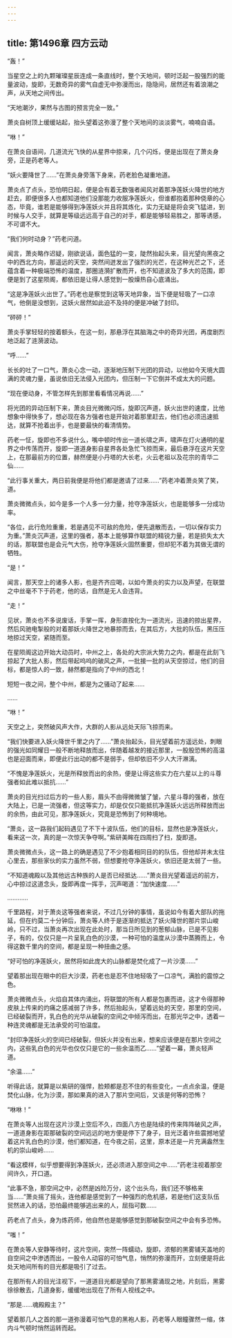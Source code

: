 ```yaml
---
---
---
```

title: 第1496章 四方云动
---



“轰！”

当星空之上的九颗璀璨星辰连成一条直线时，整个天地间，顿时泛起一股强烈的能量波动，旋即，无数奇异的雾气自虚无中弥漫而出，隐隐间，居然还有着浪潮之声，从天地之间传出。

“天地潮汐，果然与古图的预言完全一致。”

萧炎自树顶上缓缓站起，抬头望着这弥漫了整个天地间的淡淡雾气，喃喃自语。

“咻！”

在萧炎自语间，几道流光飞快的从星界中掠来，几个闪烁，便是出现在了萧炎身旁，正是药老等人。

“妖火要降世了……”在萧炎身旁落下身来，药老脸色凝重地道。

萧炎点了点头，恐怕明日起，便是会有着无数强者闻风对着那净莲妖火降世的地方赶去，即便很多人也都知道他们没那能力收服净莲妖火，但谁都抱着那种侥章的心态，毕竟，谁若是能够得到净莲妖火并且将其炼化，实力无疑是将会突飞猛进，到时候与人交手，就算是等级远远高于自己的对手，都是能够轻易胜之，那等诱感，不可谓不大。

“我们何时动身？”药老问道。

闻言，萧炎略作迟疑，刚欲说话，面色猛的一变，陡然抬起头来，目光望向黑夜之中的西北方向，那遥远的天空，突然间迸发出了强烈的光芒，在这种光芒之下，还蕴含着一种极端恐怖的温度，那圈涟漪扩散而开，也不知道波及了多大的范围，即便是到了这星陨阁，都依旧是让得人感觉到一股燥热自心底涌出。

“这是净莲妖火出世了。”药老也是察觉到这等天地异象，当下便是轻吸了一口凉气，他倒是没想到，这妖火居然如此迫不及持的便是冲破了封印。

“砰砰！”

萧炎手掌轻轻的按着额头，在这一刻，那悬浮在其脑海之中的奇异光团，再度剧烈地泛起了涟漪波动。

“呼……”

长长的吐了一口气，萧炎心念一动，逐渐地压制下光团的异动，以他如今天境大圆满的灵魂力量，虽说依旧无法侵入光团内，但压制一下它倒并不成太大的问题。

“现在便动身，不管怎样先到那里看看情况再说……”

将光团的异动压制下来，萧炎目光微微闪烁，旋即沉声道，妖火出世的速度，比他想象中得快多了，想必现在各方强者也是开始对着那里赶去，他们也必须迅速抵达，就算不抢着出手，也是要最快的看清情势。

药老一怔，旋即也不多说什么，嘴中顿时传出一道长啸之声，啸声在灯火通明的星界之中传荡而开，旋即一道道身影自星界各处急忙飞掠而来，最后悬浮在这片天空上，在那最前方的位置，赫然便是小丹塔的大长老，火云老祖以及花宗的青华二仙……

“此行事关重大，两日前我便是将他们都是邀请了过来……”药老冲着萧炎笑了笑，道。

萧炎微微点头，如今是多一个人多一分力量，抢夺净莲妖火，也是能够多一分成功率。

“各位，此行危险重重，若是遇见不可敌的危险，便先退散而去，一切以保存实力为重。”萧炎沉声道，这里的强者，基本上能够算作联盟的精锐力量，若是损失太大的话，那联盟也是会元气大伤，抢夺净莲妖火固然重要，但却犯不着为其做无谓的牺牲。

“是！”

闻言，那天空上的诸多人影，也是齐齐应喝，以如今萧炎的实力以及声望，在联盟之中丝毫不下于药老，他的话，自然是无人会违背。

“走！”

见状，萧炎也不多说废话，手掌一挥，身形直按化为一道流光，迅速的掠出星界，然后风驰电掣般的对着那妖火降世之地暴掠而去，在其后方，大批的队伍，黑压压地掠过天空，紧随而至。

在星陨阁这边开始大动员时，中州之上，各处的大宗派大势力之内，都是在此刻飞掠起了大批人影，然后带起呜呜的破风之声，一批接一批的从天空掠过，他们的目标，都是惊人的一致，赫然都是指向了中州的西北！

短短一夜之间，整个中州，都是为之骚动了起来……

……

“咻！”

天空之上，突然破风声大作，大群的人影从远处天际飞掠而来。

“我们快要进入妖火降世千里之内了……”萧炎抬起头，目光望着前方遥远处，刺眼的强光如同耀日一般不断地释放而出，伴随着越发的接近那里，一股股恐怖的高温也是迎面而来，即便此行出动的都不是弱手，但却依旧不少人大汗淋漓。

“不愧是净莲妖火，光是所释放而出的余热，便是让得这些实力在六星以上的斗尊强者如此难以抵抗……”

萧炎的目光扫过后方的一些人影，眉头不由得微微皱了皱，六星斗尊的强者，放在大陆上，已是一流强者，但这等实力，却是仅仅只能抵抗净莲妖火远远所释放而出的余热，由此可见，那净莲妖火，究竟是恐怖到了何种境地。

“萧炎，这一路我们起码遇见了不下十波队伍，他们的目标，显然也是净莲妖火，看来这一次，真的是一次惊天争夺啊。”紫研美眸在四周扫了扫，旋即道。

萧炎微微点头，这一路上的确是遇见了不少抱着相同目的的队伍，但他却并未太往心里去，那些家伙的实力虽然不弱，但想要抢夺净莲妖火，依旧还是太弱了一些。

“不知道魂殿以及其他远古种族的人是否已经抵达……”萧炎目光望着遥远的前方，心中掠过这道念头，旋即再度一挥手，沉声喝道：“加快速度……”

…………

千里路程，对于萧炎这等强者来说，不过几分钟的事情，虽说如今有着大部队的拖延，但在约莫二十分钟后，萧炎等人终于是逐渐的抵达了妖火降世的那片崇山峻岭，只不过，当萧炎再次出现在此处时，那当日所见到的葱郁山脉，已是不见影子，有的，仅仅只是一片呈乳白色的沙漠，一种可怕的温度从沙漠中蒸腾而上，令得这数千里内的空间，都是呈现一种扭曲之感。

“好可怕的净莲妖火，居然将如此庞大的山脉都是焚化成了一片沙漠……”

望着那出现在眼中的巨大沙漠，药老也是忍不住地轻吸了一口凉气，满脸的震惊之色。

萧炎微微点头，火焰自其体内涌出，将联盟的所有人都是包裹而进，这才令得那种皮肤上传来的灼痛之感减弱了许多，然后抬起头，望着远处的天空，那里的空间，已经破裂而开，乳白色的光华从破裂的空间之中倾泻而出，在那光华之中，透着一种连灵魂都是无法承受的可怕温度。

“封印净莲妖火的空间已经破裂，但妖火并没有出来，想来应该便是在那片空间之内，这些乳白色的光华也仅仅只是它的一些余温而乙……”望着一幕，萧炎轻声道。

“余温……”

听得此话，就算是以紫研的强悍，脸颊都是忍不住的有些变化，一点点余温，便是焚化山脉，化为沙漠，那如果真的进入了那片空间后，又该是何等的恐怖？

“咻咻！”

在萧炎等人出现在这片沙漠上空后不久，四面八方也是陆续的传来阵阵破风之声，一道道身影在距那破裂的空间远远的地方便是停下了身子，目光泛着许些震撼地望着这片乳白色的沙漠，他们都知道，在今夜之前，这里，原本还是一片充满盎然生机的崇山峻岭……

“看这模样，似乎想要得到净莲妖火，还必须进入那空间之中……”药老注视着那空间许久，开口道。

“此事不急，那空间之中，必然是凶险万分，这个出头鸟，我们还不够格来当……”萧炎摇了摇头，连他都是感觉到了一种强烈的危机感，若是他们这支队伍贸然进入的话，恐怕最终能够逃出来的人，屈指可数……

药老点了点头，身为炼药师，他自然也是能够感觉到那破裂空间之中会有多恐怖。

“嗤！”

在萧炎等人安静等待时，这片空间，突然一阵蠕动，旋即，浓郁的黑雾铺天盖地的自空间之中渗透而出，一股令人动容的可怕气息，悄然的弥漫而开，立刻便是将此处天地间所有的目光都是吸引了过去。

在那所有人的目光注视下，一道道目光都是望向了那黑雾涌现之地，片刻后，黑雾徐徐散去，几道身影，缓缓地出现在了所有人视线之中。

“那是……魂殿殿主？”

望着那几人之首的那一道弥漫着可怕气息的黑袍人影，药老等人眼瞳骤然一缩，体内斗气顿时悄然运转而起。
